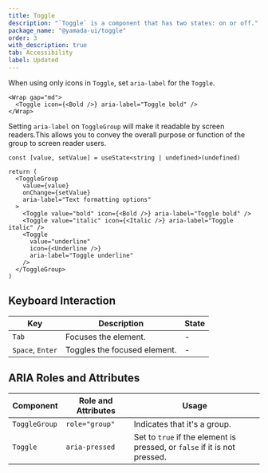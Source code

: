 ```yaml
---
title: Toggle
description: "`Toggle` is a component that has two states: on or off."
package_name: "@yamada-ui/toggle"
order: 3
with_description: true
tab: Accessibility
label: Updated
---
```


When using only icons in `Toggle`, set `aria-label` for the `Toggle`.

```tsx live=false
<Wrap gap="md">
  <Toggle icon={<Bold />} aria-label="Toggle bold" />
</Wrap>
```

Setting `aria-label` on `ToggleGroup` will make it readable by screen readers.This allows you to convey the overall purpose or function of the group to screen reader users.

```tsx live=false
const [value, setValue] = useState<string | undefined>(undefined)

return (
  <ToggleGroup
    value={value}
    onChange={setValue}
    aria-label="Text formatting options"
  >
    <Toggle value="bold" icon={<Bold />} aria-label="Toggle bold" />
    <Toggle value="italic" icon={<Italic />} aria-label="Toggle italic" />
    <Toggle
      value="underline"
      icon={<Underline />}
      aria-label="Toggle underline"
    />
  </ToggleGroup>
)
```

## Keyboard Interaction

| Key              | Description                  | State |
| ---------------- | ---------------------------- | ----- |
| `Tab`            | Focuses the element.         | -     |
| `Space`, `Enter` | Toggles the focused element. | -     |

## ARIA Roles and Attributes

| Component     | Role and Attributes | Usage                                                                     |
| ------------- | ------------------- | ------------------------------------------------------------------------- |
| `ToggleGroup` | `role="group"`      | Indicates that it's a group.                                              |
| `Toggle`      | `aria-pressed`      | Set to `true` if the element is pressed, or `false` if it is not pressed. |
